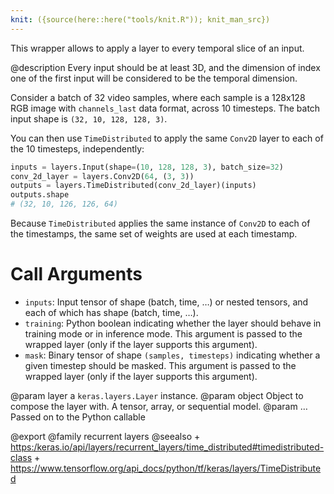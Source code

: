 ```yaml
---
knit: ({source(here::here("tools/knit.R")); knit_man_src})
---
```

This wrapper allows to apply a layer to every temporal slice of an input.

@description
Every input should be at least 3D, and the dimension of index one of the
first input will be considered to be the temporal dimension.

Consider a batch of 32 video samples, where each sample is a 128x128 RGB
image with `channels_last` data format, across 10 timesteps.
The batch input shape is `(32, 10, 128, 128, 3)`.

You can then use `TimeDistributed` to apply the same `Conv2D` layer to each
of the 10 timesteps, independently:

```python
inputs = layers.Input(shape=(10, 128, 128, 3), batch_size=32)
conv_2d_layer = layers.Conv2D(64, (3, 3))
outputs = layers.TimeDistributed(conv_2d_layer)(inputs)
outputs.shape
# (32, 10, 126, 126, 64)
```

Because `TimeDistributed` applies the same instance of `Conv2D` to each of
the timestamps, the same set of weights are used at each timestamp.

# Call Arguments
- `inputs`: Input tensor of shape (batch, time, ...) or nested tensors,
    and each of which has shape (batch, time, ...).
- `training`: Python boolean indicating whether the layer should behave in
    training mode or in inference mode. This argument is passed to the
    wrapped layer (only if the layer supports this argument).
- `mask`: Binary tensor of shape `(samples, timesteps)` indicating whether
    a given timestep should be masked. This argument is passed to the
    wrapped layer (only if the layer supports this argument).

@param layer a `keras.layers.Layer` instance.
@param object Object to compose the layer with. A tensor, array, or sequential model.
@param ... Passed on to the Python callable

@export
@family recurrent layers
@seealso
+ <https:/keras.io/api/layers/recurrent_layers/time_distributed#timedistributed-class>
+ <https://www.tensorflow.org/api_docs/python/tf/keras/layers/TimeDistributed>
